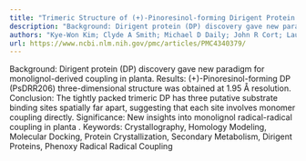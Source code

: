 ```yaml
---
title: "Trimeric Structure of (+)-Pinoresinol-forming Dirigent Protein at 1.95 Å Resolution with Three Isolated Active Sites*"
description: "Background: Dirigent protein (DP) discovery gave new paradigm for monolignol-derived coupling in planta. Results: (+)-Pinoresinol-forming DP (PsDRR206) three-dimensional structure was obtained at 1.95..."
authors: "Kye-Won Kim; Clyde A Smith; Michael D Daily; John R Cort; Laurence B Davin; Norman G Lewis"
url: https://www.ncbi.nlm.nih.gov/pmc/articles/PMC4340379/
---
```


Background: Dirigent protein (DP) discovery gave new paradigm for monolignol-derived coupling in planta. Results: (+)-Pinoresinol-forming DP (PsDRR206) three-dimensional structure was obtained at 1.95 Å resolution. Conclusion: The tightly packed trimeric DP has three putative substrate binding sites spatially far apart, suggesting that each site involves monomer coupling directly. Significance: New insights into monolignol radical-radical coupling in planta . Keywords: Crystallography, Homology Modeling, Molecular Docking, Protein Crystallization, Secondary Metabolism, Dirigent Proteins, Phenoxy Radical Radical Coupling
